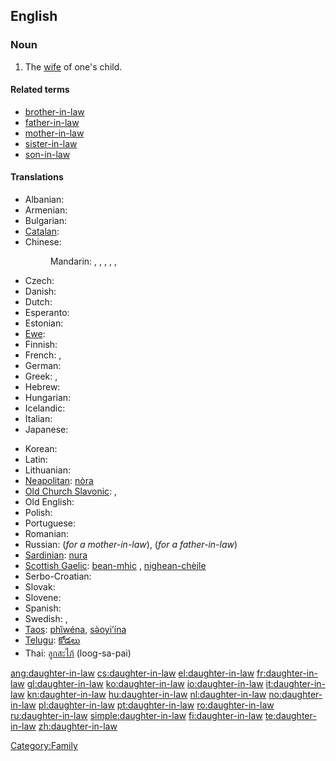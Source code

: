 ==English==

===Noun===
{{en-noun|sg=[[daughter]]-[[in-law]]|pl=daughters-in-law}}

# The [[wife]] of one's child.

====Related terms====
* [[brother-in-law]]
* [[father-in-law]]
* [[mother-in-law]]
* [[sister-in-law]]
* [[son-in-law]]

====Translations====
{{trans-top|wife of someone's son}}
* Albanian: {{t-|sq|nuse|f|xs=Albanian}}
* Armenian: {{t-|hy|հարս|tr=hars|sc=Armn|xs=Armenian}}
* Bulgarian: {{t|bg|снаха|f|sc=Cyrl}}
* [[Catalan]]: {{t-|ca|nora|f}}
* Chinese:
*: Mandarin: {{t|cmn|媳婦|sc=Hani|xs=Mandarin}},  {{t|cmn|媳妇|tr=xífù|sc=Hani|xs=Mandarin}},  {{t|cmn|兒媳|sc=Hani|xs=Mandarin}},  {{t|cmn|儿媳|tr=érxí|sc=Hani|xs=Mandarin}},  {{t|cmn|儿媳|tr=érxí|sc=Hani|xs=Mandarin}},  {{t-|cmn|媳|tr=xí|sc=Hani|xs=Mandarin}}
* Czech: {{t+|cs|snacha|f}}
* Danish: {{t|da|svigerdatter|c}}
* Dutch: {{t+|nl|schoondochter|f}}
* Esperanto: {{t-|eo|bofilino|xs=Esperanto}}
* Estonian: {{t-|et|minia}}
* [[Ewe]]: {{tø|ee|lɔ̃xoyɔvi|xs=Ewe}}
* Finnish: {{t+|fi|miniä}}
* French: {{t+|fr|bru|f}}, {{t+|fr|belle-fille|f}}
* German: {{t+|de|Schwiegertochter|f}}
* Greek: {{t+|el|νύφη|f|tr=nýphī|sc=Grek}}, {{t+|el|κόρη|f|tr=kórī|sc=Grek}}
* Hebrew: {{t|he|כלה|f|alt=כַּלָּה|tr=kala|sc=Hebr}}
* Hungarian: {{t+|hu|meny}}
* Icelandic: {{t-|is|tengdadóttir|f}}
* Italian: {{t+|it|nuora|f}}
* Japanese: {{t+|ja|嫁|tr=yome|sc=Jpan}}
{{trans-mid}}
* Korean: {{t+|ko|며느리|tr=myeoneuri|sc=Hang}}
* Latin: {{t|la|nurus|f}}
* Lithuanian: {{t+|lt|marti|xs=Lithuanian}}
* [[Neapolitan]]: [[nòra]] {{f}}
* [[Old Church Slavonic]]: {{tø|cu|снъха|tr=snŭxa|sc=Cyrs|xs=Old Church Slavonic}},  {{tø|cu|нєвѣста|f|tr=nevěsta|sc=Cyrs}}
* Old English: {{t-|ang|snoru|f|xs=Old English}}
* Polish: {{t+|pl|synowa|f}}
* Portuguese: {{t+|pt|nora|f}}
* Romanian: {{t+|ro|noră|f}}
* Russian: {{t+|ru|невестка|f|tr=n'ev'éstka|sc=Cyrl}} (''for a mother-in-law''), {{t+|ru|сноха|f|tr=snoχá|sc=Cyrl}} (''for a father-in-law'')
* [[Sardinian]]: [[nura]] {{f}}
* [[Scottish Gaelic]]: [[bean-mhic]] {{f}}, [[nighean-chèile]] {{f}}
* Serbo-Croatian: {{tø|sh|snaha|f|xs=Serbo-Croatian}}
* Slovak: {{t-|sk|nevesta|f}}
* Slovene: {{t+|sl|snaha|f}}
* Spanish: {{t+|es|nuera|f}}
* Swedish: {{t+|sv|svärdotter|c}}, {{t+|sv|sonhustru|c}}
* [[Taos]]: [[phȉwéna]], [[sə̀oyi’ína]]
* [[Telugu]]: [[కోడలు]]
* Thai: [[ลูกสะไภ้]] (loog-sa-pai)
{{trans-bottom}}

[[Category:Family]]

[[ang:daughter-in-law]]
[[cs:daughter-in-law]]
[[el:daughter-in-law]]
[[fr:daughter-in-law]]
[[gl:daughter-in-law]]
[[ko:daughter-in-law]]
[[io:daughter-in-law]]
[[it:daughter-in-law]]
[[kn:daughter-in-law]]
[[hu:daughter-in-law]]
[[nl:daughter-in-law]]
[[no:daughter-in-law]]
[[pl:daughter-in-law]]
[[pt:daughter-in-law]]
[[ro:daughter-in-law]]
[[ru:daughter-in-law]]
[[simple:daughter-in-law]]
[[fi:daughter-in-law]]
[[te:daughter-in-law]]
[[zh:daughter-in-law]]